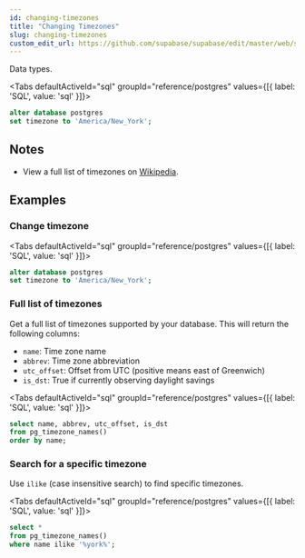 ```yaml
---
id: changing-timezones
title: "Changing Timezones"
slug: changing-timezones
custom_edit_url: https://github.com/supabase/supabase/edit/master/web/spec/postgres.yml
---
```



Data types.


<Tabs
  defaultActiveId="sql"
  groupId="reference/postgres"
  values={[{ label: 'SQL', value: 'sql' }]}>

<TabsPanel id="sql" label="sql">

```sql
alter database postgres 
set timezone to 'America/New_York';
```


</TabsPanel>

</Tabs>





## Notes

- View a full list of timezones on [Wikipedia](https://en.wikipedia.org/wiki/List_of_tz_database_time_zones).










## Examples

### Change timezone



<Tabs
  defaultActiveId="sql"
  groupId="reference/postgres"
  values={[{ label: 'SQL', value: 'sql' }]}>

<TabsPanel id="sql" label="sql">

```sql
alter database postgres 
set timezone to 'America/New_York';
```


</TabsPanel>

</Tabs>

### Full list of timezones

Get a full list of timezones supported by your database. This will return the following columns:

- `name`: Time zone name
- `abbrev`: Time zone abbreviation
- `utc_offset`: Offset from UTC (positive means east of Greenwich)
- `is_dst`: True if currently observing daylight savings


<Tabs
  defaultActiveId="sql"
  groupId="reference/postgres"
  values={[{ label: 'SQL', value: 'sql' }]}>

<TabsPanel id="sql" label="sql">

```sql
select name, abbrev, utc_offset, is_dst
from pg_timezone_names() 
order by name;
```


</TabsPanel>

</Tabs>

### Search for a specific timezone

Use `ilike` (case insensitive search) to find specific timezones.

<Tabs
  defaultActiveId="sql"
  groupId="reference/postgres"
  values={[{ label: 'SQL', value: 'sql' }]}>

<TabsPanel id="sql" label="sql">

```sql
select * 
from pg_timezone_names() 
where name ilike '%york%';
```


</TabsPanel>

</Tabs>